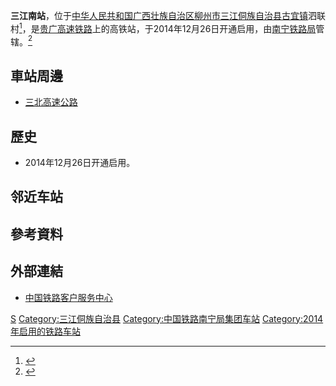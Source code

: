 {{Infobox China railway station
|车站名称 = 三江南站
|图片 = Sanjiangnan Railway Station (2).jpg
|图片介绍 = 
|其他名称 = 
|车站拼音 = Sanjiangnan
|英文名称 = Sanjiangnan Railway Station
|车站代码 = 35913<ref>{{cite web|url=http://hyfw.12306.cn/hyinfo/action/FwcszsAction_index?type=1|title=营业站服务信息查询|publisher=[[中国铁路客户服务中心|中国铁路客户服务中心]]|accessdate=2017-11-06|archive-date=2016-11-06|archive-url=https://web.archive.org/web/20161106075157/http://hyfw.12306.cn/hyinfo/action/FwcszsAction_index?type=1|dead-url=no}}</ref>
|电报码 = SWZ
|拼音码 = SJN
|车站位置 = [[广西壮族自治区|广西壮族自治区]][[柳州市|柳州市]][[三江侗族自治县|三江侗族自治县]][[古宜镇|古宜镇]]泗联村
|坐标 = {{coord|25|43|41.00|N|109|34|18.42|E|display=inline,title}}
|归属 = [[南宁铁路局|南宁铁路局]]
|线路 = [[贵广高速铁路|贵广高速铁路]]
|车站等级 = [[三等站_(中铁)|三等站]]
|月台数目 =  
|站台面 =  
|股道数目 =  
}}
'''三江南站'''，位于[[中华人民共和国|中华人民共和国]][[广西壮族自治区|广西壮族自治区]][[柳州市|柳州市]][[三江侗族自治县|三江侗族自治县]][[古宜镇|古宜镇]]泗联村<ref>{{cite web|url=http://www.12306.cn/mormhweb/kyyyz/nanning/201001/t20100124_1186.html|title=南宁局集团公司客运站数据(车站)|publisher=[[中国铁路客户服务中心|中国铁路客户服务中心]]|accessdate=2018-05-09|archive-date=2017-12-05|archive-url=https://web.archive.org/web/20171205155738/http://www.12306.cn/mormhweb/kyyyz/nanning/201001/t20100124_1186.html|dead-url=no}}</ref>，是[[贵广高速铁路|贵广高速铁路]]上的高铁站，于2014年12月26日开通启用，由[[南宁铁路局|南宁铁路局]]管辖。<ref>{{Cite web |url=http://search.huochepiao.com/huochezhan/jieshao/4018.htm |title=三江南火车站介绍 |accessdate=2018-02-05 |archive-date=2018-02-05 |archive-url=https://web.archive.org/web/20180205184803/http://search.huochepiao.com/huochezhan/jieshao/4018.htm |dead-url=no }}</ref>

==車站周邊==
* [[三北高速公路|三北高速公路]]

==歷史==
* 2014年12月26日开通启用。
==邻近车站==
{{start rail box|[[中国铁路|中国铁路]]}}
{{s-inop|[[从江站|从江站]]|{{站|贵阳北}}方向}}
{{s-line|[[贵广客运专线|贵广客运专线]]<br />← 52km 三江南站 68km →}}
{{s-inop|[[五通站|五通站]]|{{站|广州南}}方向}}
{{s-end}}
==參考資料==
{{reflist}}
==外部連結==
* [http://www.12306.cn/mormhweb/ 中国铁路客户服务中心]{{Wayback|url=http://www.12306.cn/mormhweb/ |date=20180205163941 }}
{{China-rail-stub}}
{{贵广客运专线}}
{{广西壮族自治区铁路}}
[[Category:柳州市铁路车站|S]]
[[Category:三江侗族自治县|Category:三江侗族自治县]]
[[Category:中国铁路南宁局集团车站|Category:中国铁路南宁局集团车站]]
[[Category:2014年启用的铁路车站|Category:2014年启用的铁路车站]]